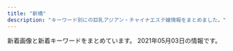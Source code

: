 ```yaml
---
title: "新橋"
description: "キーワード別にの巨乳アジアン・チャイナエステ嬢情報をまとめました。"
---
```


新着画像と新着キーワードをまとめています。
2021年05月03日の情報です。

<DmmAffiliateIns />
<KeywordTable
  shops={
    [
    {
        "img_links": [
            "http://yukizhouse00.web.fc2.com/images/portfolio/work-1.jpg",
            "http://yukizhouse00.web.fc2.com/images/portfolio/work-5.jpg",
            "http://yukizhouse00.web.fc2.com/images/portfolio/work-3.jpg",
            "http://yukizhouse00.web.fc2.com/images/portfolio/work-2.jpg",
            "http://yukizhouse00.web.fc2.com/images/slider/slid2.jpg",
            "http://yukizhouse00.web.fc2.com/images/portfolio/work-6.jpg",
            "http://yukizhouse00.web.fc2.com/images/portfolio/work-4.jpg",
            "http://yukizhouse00.web.fc2.com/images/slider/slid1.jpg"
        ],
        "keywords": {},
        "name": "Yuki\u2019s House",
        "station": "JR\u6d5c\u677e\u753a\u99c5\u5357\u53e3",
        "url": "http://yukizhouse00.web.fc2.com/"
    },
    {
        "name": "\u30d9\u30b9\u30c8",
        "station": "JR\u6d5c\u677e\u753a\u99c5\u5317\u53e3",
        "url": "http://es-best.info/",
        "img_links": [
            "http://es-best.info/staffPhoto/s20190304234324.jpg",
            "http://es-best.info/staffPhoto/s20191003002337.jpg",
            "http://es-best.info/images/slider1/02.jpg",
            "http://es-best.info/staffPhoto/s20190304234528.jpg",
            "http://es-best.info/staffPhoto/b20190304234059.jpg",
            "http://es-best.info/images/access/05.jpg",
            "http://es-best.info/staffPhoto/b20190220185555.jpg",
            "http://es-best.info/images/returnBtn.png",
            "http://es-best.info/staffPhoto/b20190413161507.jpg",
            "http://es-best.info/staffPhoto/s20190304234059.jpg",
            "http://es-best.info/images/access/01.jpg",
            "http://es-best.info/images/access/06.jpg",
            "http://es-best.info/staffPhoto/s20190413161507.jpg",
            "http://es-best.info/staffPhoto/b20190304234528.jpg",
            "http://es-best.info/staffPhoto/s20190220185555.jpg",
            "http://es-best.info/staffPhoto/b20191003002337.jpg",
            "http://es-best.info/images/slider1/04.jpg",
            "http://es-best.info/js/sliderLine/slide_next.png",
            "http://es-best.info/images/access/02.jpg",
            "http://es-best.info/images/access/03.jpg",
            "http://es-best.info/uploadfiles/images/campaignEsBestInfo.jpg",
            "http://es-best.info/images/access/04.jpg",
            "http://es-best.info/js/sliderLine/slide_prev.png",
            "http://es-best.info/staffPhoto/b20190304234324.jpg",
            "http://es-best.info/images/slider1/01.jpg",
            "http://es-best.info/images/store/052.jpg"
        ],
        "keywords": {
            "86": 6,
            "D": 4,
            "C": 4,
            "85": 4
        }
    },
    {
        "name": "\u5e78\u305b\u306e\u6642\u9593",
        "img_links": [
            "http://www.shiawasenojikan.esjp.info/images/mobile.jpg",
            "http://www.shiawasenojikan.esjp.info/files/010.jpg",
            "http://www.shiawasenojikan.esjp.info/images/int2.jpg",
            "http://www.shiawasenojikan.esjp.info/images/tel.jpg",
            "http://www.shiawasenojikan.esjp.info/files/009-02.jpg",
            "http://www.shiawasenojikan.esjp.info/files/001-02.jpg",
            "http://www.shiawasenojikan.esjp.info/files/010-03.jpg",
            "http://www.shiawasenojikan.esjp.info/files/001.jpg",
            "http://www.shiawasenojikan.esjp.info/images/link_t.jpg",
            "http://www.shiawasenojikan.esjp.info/images/sys3.jpg",
            "http://www.shiawasenojikan.esjp.info/files/003-03.jpg",
            "http://www.shiawasenojikan.esjp.info/files/009-03.jpg",
            "http://www.shiawasenojikan.esjp.info/files/015.jpg",
            "http://www.shiawasenojikan.esjp.info/images/news.jpg",
            "http://www.shiawasenojikan.esjp.info/files/015-02.jpg",
            "http://www.shiawasenojikan.esjp.info/files/003-02.jpg",
            "http://www.shiawasenojikan.esjp.info/files/009.jpg",
            "http://www.shiawasenojikan.esjp.info/files/015-03.jpg",
            "http://www.shiawasenojikan.esjp.info/files/003.jpg",
            "http://www.shiawasenojikan.esjp.info/images/interior_t.jpg",
            "http://www.shiawasenojikan.esjp.info/files/001-03.jpg",
            "http://www.shiawasenojikan.esjp.info/files/010-02.jpg",
            "http://www.shiawasenojikan.esjp.info/images/staff_t.jpg",
            "http://www.shiawasenojikan.esjp.info/images/head.jpg"
        ],
        "url": "http://www.shiawasenojikan.esjp.info/",
        "station": "JR\u65b0\u6a4b\u99c5\u65e5\u6bd4\u8c37\u53e3",
        "keywords": {
            "88": 1,
            "87": 3,
            "D": 5,
            "86": 1
        }
    },
    {
        "keywords": {
            "85": 4,
            "87": 4,
            "90": 4,
            "86": 4,
            "83": 4
        },
        "url": "https://minazuki-tokyo.com/",
        "name": "\u6c34\u7121\u6708\uff5e\u307f\u306a\u3065\u304d\uff5e",
        "img_links": [
            "https://minazuki-tokyo.com/wp-content/uploads/2021/02/sm03.png",
            "https://minazuki-tokyo.com/wp-content/uploads/2021/03/top10.png",
            "https://minazuki-tokyo.com/wp-content/uploads/2021/02/yumi.jpg",
            "https://minazuki-tokyo.com/wp-content/uploads/2021/02/ayu.png",
            "https://minazuki-tokyo.com/wp-content/uploads/2021/02/sm04.png",
            "https://minazuki-tokyo.com/wp-content/uploads/2020/11/photo01.png",
            "https://minazuki-tokyo.com/wp-content/uploads/2021/02/sm02.png",
            "https://minazuki-tokyo.com/wp-content/uploads/2021/02/cam.png",
            "https://minazuki-tokyo.com/wp-content/uploads/2021/02/t05.png",
            "https://minazuki-tokyo.com/wp-content/uploads/2020/11/photo04.png",
            "https://minazuki-tokyo.com/wp-content/uploads/2021/02/t04.png",
            "https://minazuki-tokyo.com/wp-content/uploads/2021/02/top1.png",
            "https://minazuki-tokyo.com/wp-content/uploads/2020/11/photo02.png",
            "https://minazuki-tokyo.com/wp-content/uploads/2021/02/t02.png",
            "https://minazuki-tokyo.com/wp-content/uploads/2021/02/yuyu2.jpg",
            "https://minazuki-tokyo.com/wp-content/uploads/2021/02/t01.png",
            "https://minazuki-tokyo.com/wp-content/uploads/2020/11/photo05.png",
            "https://minazuki-tokyo.com/wp-content/uploads/2021/02/koyuri-1.jpg",
            "https://minazuki-tokyo.com/wp-content/uploads/2021/02/t03.png",
            "https://minazuki-tokyo.com/wp-content/uploads/2021/02/haru.png",
            "https://minazuki-tokyo.com/wp-content/uploads/2021/02/t07.png",
            "https://minazuki-tokyo.com/wp-content/uploads/2021/02/yuyu.png",
            "https://minazuki-tokyo.com/wp-content/uploads/2021/02/sm01.png",
            "https://minazuki-tokyo.com/wp-content/uploads/2021/02/price.png",
            "https://minazuki-tokyo.com/wp-content/uploads/2021/02/ayu.jpg",
            "https://minazuki-tokyo.com/wp-content/uploads/2021/02/top2.png",
            "https://minazuki-tokyo.com/wp-content/uploads/2020/11/photo03.png",
            "https://minazuki-tokyo.com/wp-content/uploads/2021/02/t08.png",
            "https://minazuki-tokyo.com/wp-content/uploads/2021/02/koyuri.png",
            "https://minazuki-tokyo.com/wp-content/uploads/2021/02/2-09.png",
            "https://minazuki-tokyo.com/wp-content/uploads/2021/02/haru.jpg",
            "https://minazuki-tokyo.com/wp-content/uploads/2021/02/yumi.png",
            "https://minazuki-tokyo.com/wp-content/uploads/2021/02/t06.png"
        ],
        "station": "JR\u6d5c\u677e\u753a\u99c5\u5357\u53e3"
    },
    {
        "station": "JR\u6d5c\u677e\u753a\u99c5\u5317\u53e3",
        "name": "Artemis",
        "img_links": [
            "https://hamamatsucho-esthe.work/staff/yuki-s1.jpg",
            "https://hamamatsucho-esthe.work/2020/01/05/yuki-s1.jpg",
            "https://hamamatsucho-esthe.work/icon/facebook.png",
            "https://hamamatsucho-esthe.work/2019/01/14/emi-s1.jpg",
            "https://hamamatsucho-esthe.work/menu/home.png",
            "https://hamamatsucho-esthe.work/room/esthe1.jpg",
            "https://hamamatsucho-esthe.work/images/footer-l.png",
            "https://hamamatsucho-esthe.work/menu/friend.png",
            "https://hamamatsucho-esthe.work/2021/03/26/riri-s1.jpg",
            "https://hamamatsucho-esthe.work/icon/google_plus.png",
            "https://hamamatsucho-esthe.work/staff/yuki-l1.jpg",
            "https://hamamatsucho-esthe.work/2018/09/10/sora-s1.jpg",
            "https://hamamatsucho-esthe.work/images/footer-r.png",
            "https://hamamatsucho-esthe.work/2018/12/26/sayaka-s1.jpg",
            "https://hamamatsucho-esthe.work/staff/nana-s1.jpg",
            "https://hamamatsucho-esthe.work/images/main1.jpg",
            "https://hamamatsucho-esthe.work/2019/05/25/koko-s1.jpg",
            "https://hamamatsucho-esthe.work/2019/05/25/riko-s1.jpg",
            "https://hamamatsucho-esthe.work/2018/09/10/misa-s1.jpg",
            "https://hamamatsucho-esthe.work/room/3-l.jpg",
            "https://hamamatsucho-esthe.work/room/4-l.jpg",
            "https://hamamatsucho-esthe.work/staff/nana-l1.jpg",
            "https://hamamatsucho-esthe.work/room/4-s.jpg",
            "https://hamamatsucho-esthe.work/staff/maki-l1.jpg",
            "https://hamamatsucho-esthe.work/room/1-s.jpg",
            "https://hamamatsucho-esthe.work/room/3-s.jpg",
            "https://hamamatsucho-esthe.work/staff/maki-s1.jpg",
            "https://hamamatsucho-esthe.work/staff/sora-l1.jpg",
            "https://hamamatsucho-esthe.work/icon/twitter.png",
            "https://hamamatsucho-esthe.work/button/home.png",
            "https://hamamatsucho-esthe.work/2020/11/06/momo-s1.jpg",
            "https://hamamatsucho-esthe.work/room/2-s.jpg",
            "https://hamamatsucho-esthe.work/staff/sora-s1.jpg",
            "https://hamamatsucho-esthe.work/staff/riko-s1.jpg",
            "https://hamamatsucho-esthe.work/menu/gallery.png",
            "https://hamamatsucho-esthe.work/menu/info.png",
            "https://hamamatsucho-esthe.work/icon/line.png",
            "https://hamamatsucho-esthe.work/button/blog.png",
            "https://hamamatsucho-esthe.work/staff/riri-l1.jpg",
            "https://hamamatsucho-esthe.work/2018/11/09/kana-s1.jpg",
            "https://hamamatsucho-esthe.work/room/esthe2.jpg",
            "https://hamamatsucho-esthe.work/kana01.png",
            "https://hamamatsucho-esthe.work/staff/riri-s1.jpg",
            "https://hamamatsucho-esthe.work/2021/04/22/nana-s1.jpg",
            "https://hamamatsucho-esthe.work/2020/07/30/maki-s1.jpg",
            "https://hamamatsucho-esthe.work/2019/11/05/nanami-s1.jpg",
            "https://hamamatsucho-esthe.work/room/1-l.jpg",
            "https://hamamatsucho-esthe.work/menu/blog.png",
            "https://hamamatsucho-esthe.work/room/esthe3.jpg",
            "https://hamamatsucho-esthe.work/images/main-sp.jpg",
            "https://hamamatsucho-esthe.work/2019/06/14/riri-s1.jpg",
            "https://hamamatsucho-esthe.work/images/qrcode.png",
            "https://hamamatsucho-esthe.work/images/clear.png",
            "https://hamamatsucho-esthe.work/room/2-l.jpg",
            "https://hamamatsucho-esthe.work/button/staff.png"
        ],
        "url": "https://hamamatsucho-esthe.work/",
        "keywords": {
            "F": 6,
            "D": 6,
            "E": 6,
            "C": 12
        }
    },
    {
        "url": "http://www.k-harunoie.info/",
        "keywords": {},
        "name": "\u6625\u306e\u5bb6",
        "img_links": [
            "http://www.k-harunoie.info/imge/sys.png",
            "http://www.k-harunoie.info/imge/p-2.jpg",
            "http://www.k-harunoie.info/imge/service1.jpg",
            "http://www.k-harunoie.info/imge/interior_t.jpg",
            "http://www.k-harunoie.info/imge/int2.png",
            "http://www.k-harunoie.info/imge/p-1.jpg",
            "http://www.k-harunoie.info/imge/p-4.jpg",
            "http://www.k-harunoie.info/imge/tel.png",
            "http://www.k-harunoie.info/imge/s0.png",
            "http://www.k-harunoie.info/imge/service2.jpg",
            "http://www.k-harunoie.info/imge/service3.jpg",
            "http://www.k-harunoie.info/imge/p-5.jpg",
            "http://www.k-harunoie.info/imge/botton.jpg",
            "http://www.k-harunoie.info/imge/staff_t.jpg",
            "http://www.k-harunoie.info/imge/ta.png",
            "http://www.k-harunoie.info/imge/s1.png"
        ],
        "station": "JR\u7530\u753a\u99c5\u6771\u53e3"
    },
    {
        "url": "http://www.es-tokyo.link",
        "name": "Pandora*\u30d1\u30f3\u30c9\u30e9",
        "keywords": {},
        "station": "JR\u6d5c\u677e\u753a\u99c5\u5357\u53e3",
        "img_links": [
            "http://www.es-tokyo.link/images/9.jpg",
            "http://www.es-tokyo.link/img/suzu1.jpg",
            "http://www.es-tokyo.link/images/mobile.jpg",
            "http://www.es-tokyo.link/images/news.jpg",
            "http://www.es-tokyo.link/img/mayu1.jpg",
            "http://www.es-tokyo.link/images/31.jpg",
            "http://www.es-tokyo.link/img/miwa1.jpg",
            "http://www.es-tokyo.link/img/naomi1.jpg",
            "http://www.es-tokyo.link/images/b1.jpg",
            "http://www.es-tokyo.link/images/5.jpg",
            "http://www.es-tokyo.link/images/staff_t.jpg",
            "http://www.es-tokyo.link/images/b3.jpg",
            "http://www.es-tokyo.link/images/32.jpg",
            "http://www.es-tokyo.link/images/23.jpg",
            "http://www.es-tokyo.link/images/int1.jpg",
            "http://www.es-tokyo.link/images/sys2.jpg",
            "http://www.es-tokyo.link/images/s1.png",
            "http://www.es-tokyo.link/img/emili1.jpg",
            "http://www.es-tokyo.link/img/izumi1.jpg",
            "http://www.es-tokyo.link/images/head.jpg",
            "http://www.es-tokyo.link/images/28.jpg",
            "http://www.es-tokyo.link/images/19.jpg",
            "http://www.es-tokyo.link/img/erin2.jpg",
            "http://www.es-tokyo.link/img/hikari1.jpg",
            "http://www.es-tokyo.link/images/22.jpg",
            "http://www.es-tokyo.link/img/kaori1.jpg",
            "http://www.es-tokyo.link/images/int2.jpg",
            "http://www.es-tokyo.link/images/24.jpg",
            "http://www.es-tokyo.link/images/newface.jpg",
            "http://www.es-tokyo.link/img/ami1.jpg",
            "http://www.es-tokyo.link/images/27.jpg",
            "http://www.es-tokyo.link/img/izumi2.jpg",
            "http://www.es-tokyo.link/img/erin1.jpg",
            "http://www.es-tokyo.link/images/tel.jpg",
            "http://www.es-tokyo.link/images/25.jpg",
            "http://www.es-tokyo.link/images/b2.jpg",
            "http://www.es-tokyo.link/img/rin1.jpg",
            "http://www.es-tokyo.link/images/sys1.jpg",
            "http://www.es-tokyo.link/img/yui1.jpg",
            "http://www.es-tokyo.link/images/3.jpg",
            "http://www.es-tokyo.link/img/minami1.jpg",
            "http://www.es-tokyo.link/images/20.jpg",
            "http://www.es-tokyo.link/images/30.jpg",
            "http://www.es-tokyo.link/images/interior_t.jpg",
            "http://www.es-tokyo.link/img/momoko1.jpg",
            "http://www.es-tokyo.link/img/minami2.jpg"
        ]
    },
    {
        "keywords": {
            "D": 40,
            "C": 13,
            "E": 7
        },
        "url": "https://hamamatsucho-mensesthe.net/",
        "img_links": [
            "https://hamamatsucho-mensesthe.net/images/flower.png",
            "https://hamamatsucho-mensesthe.net/wp/wp-content/uploads/2020/08/ayaka.jpg",
            "https://hamamatsucho-mensesthe.net/wp/wp-content/uploads/2020/09/rin.jpg",
            "https://hamamatsucho-mensesthe.net/wp/wp-content/uploads/2019/05/rin-150x150.jpg",
            "https://hamamatsucho-mensesthe.net/wp/images/clear.png",
            "https://hamamatsucho-mensesthe.net/icon/line.png",
            "https://hamamatsucho-mensesthe.net/room/room-l5.jpg",
            "https://hamamatsucho-mensesthe.net/wp/wp-content/uploads/2020/10/aki-150x150.jpg",
            "https://hamamatsucho-mensesthe.net/images/clear.png",
            "https://hamamatsucho-mensesthe.net/room/room-l6.jpg",
            "https://hamamatsucho-mensesthe.net/wp/wp-content/uploads/2019/07/0677E994-1DBF-4E0E-AB70-7CA5C034B140-150x150.jpeg",
            "https://hamamatsucho-mensesthe.net/wp/images/top2.jpg",
            "https://hamamatsucho-mensesthe.net/room/room-l2.jpg",
            "https://hamamatsucho-mensesthe.net/wp/wp-content/uploads/2019/07/587590BB-96D0-4887-BE26-3B1413FF7283-150x150.jpeg",
            "https://hamamatsucho-mensesthe.net/wp/wp-content/uploads/2019/10/eri-150x150.jpg",
            "https://hamamatsucho-mensesthe.net/wp/images/top1.jpg",
            "https://hamamatsucho-mensesthe.net/wp/wp-content/uploads/2019/02/paypay2.jpg",
            "https://hamamatsucho-mensesthe.net/staff/top/yuna-s1.jpg",
            "https://hamamatsucho-mensesthe.net/staff/top/aki-s1.jpg",
            "https://hamamatsucho-mensesthe.net/wp/wp-content/uploads/2020/01/nao.jpg",
            "https://hamamatsucho-mensesthe.net/staff/top/rin-s1.jpg",
            "https://hamamatsucho-mensesthe.net/wp/wp-content/uploads/2020/01/mitsuki.jpg",
            "https://hamamatsucho-mensesthe.net/icon/twitter.png",
            "https://hamamatsucho-mensesthe.net/wp/wp-content/uploads/2020/11/urara.jpg",
            "https://hamamatsucho-mensesthe.net/staff/top/nao-s1.jpg",
            "https://hamamatsucho-mensesthe.net/wp/icon/google_plus.png",
            "https://hamamatsucho-mensesthe.net/room/room-l3.jpg",
            "https://hamamatsucho-mensesthe.net/images/footer-r.png",
            "https://hamamatsucho-mensesthe.net/wp/icon/twitter.png",
            "https://hamamatsucho-mensesthe.net/staff/top/emi-s1.jpg",
            "https://hamamatsucho-mensesthe.net/staff/top/mitsuki-s1.jpg",
            "https://hamamatsucho-mensesthe.net/wp/wp-content/uploads/2020/01/misaki-l2.jpg",
            "https://hamamatsucho-mensesthe.net/wp/images/mensesthe.jpg",
            "https://hamamatsucho-mensesthe.net/wp/icon/line.png",
            "https://hamamatsucho-mensesthe.net/wp/wp-content/uploads/2020/02/stand-by.jpg",
            "https://hamamatsucho-mensesthe.net/room/room-l4.jpg",
            "https://hamamatsucho-mensesthe.net/wp/wp-content/uploads/2020/02/1714CAA8-3D57-4009-AB72-F5A8E6B60310.jpeg",
            "https://hamamatsucho-mensesthe.net/icon/facebook.png",
            "https://hamamatsucho-mensesthe.net/icon/google_plus.png",
            "https://hamamatsucho-mensesthe.net/images/footer-l.png",
            "https://hamamatsucho-mensesthe.net/wp/wp-content/uploads/2021/01/yuna.jpg",
            "https://hamamatsucho-mensesthe.net/staff/top/miyu-s1.jpg",
            "https://hamamatsucho-mensesthe.net/wp/wp-content/uploads/2020/01/emi-l1.jpg",
            "https://hamamatsucho-mensesthe.net/staff/top/ayaka-s1.jpg",
            "https://hamamatsucho-mensesthe.net/wp/icon/facebook.png",
            "https://hamamatsucho-mensesthe.net/link/mens-esthe.png",
            "https://hamamatsucho-mensesthe.net/room/room-l1.jpg",
            "https://hamamatsucho-mensesthe.net/wp/images/top3.jpg"
        ],
        "station": "JR\u6d5c\u677e\u753a\u99c5\u5317\u53e3",
        "name": "SERA"
    },
    {
        "name": "Oriental Spa",
        "img_links": [
            "https://hamamatsucho-mensesthe.com/images/main1.jpg",
            "https://hamamatsucho-mensesthe.com/staff2/wp-content/uploads/2021/03/lili03.png",
            "https://hamamatsucho-mensesthe.com/room/esthe2.jpg",
            "https://hamamatsucho-mensesthe.com/staff2/wp-content/uploads/2019/12/nanami02-2.png",
            "https://hamamatsucho-mensesthe.com/menu/gallery.png",
            "https://hamamatsucho-mensesthe.com/room/esthe1.jpg",
            "https://hamamatsucho-mensesthe.com/staff/koko-s1.jpg",
            "https://hamamatsucho-mensesthe.com/staff2/wp-content/uploads/2019/12/haru-1.png",
            "https://hamamatsucho-mensesthe.com/icon/facebook.png",
            "https://hamamatsucho-mensesthe.com/icon/line.png",
            "https://hamamatsucho-mensesthe.com/room/esthe3.jpg",
            "https://hamamatsucho-mensesthe.com/staff2/wp-content/uploads/2019/12/yuki22-1.png",
            "https://hamamatsucho-mensesthe.com/images/footer-l.png",
            "https://hamamatsucho-mensesthe.com/miyuki01.png",
            "https://hamamatsucho-mensesthe.com/menu/info.png",
            "https://hamamatsucho-mensesthe.com/staff/koko-l1.jpg",
            "https://hamamatsucho-mensesthe.com/staff/nana-l1.jpg",
            "https://hamamatsucho-mensesthe.com/staff/yuyu-s1.jpg",
            "https://hamamatsucho-mensesthe.com/images/clear.png",
            "https://hamamatsucho-mensesthe.com/menu/sche.png",
            "https://hamamatsucho-mensesthe.com/menu/friend.png",
            "https://hamamatsucho-mensesthe.com/staff2/wp-content/uploads/2020/11/siruet.png",
            "https://hamamatsucho-mensesthe.com/icon/twitter.png",
            "https://hamamatsucho-mensesthe.com/kumi1.jpg",
            "https://hamamatsucho-mensesthe.com/nana03.png",
            "https://hamamatsucho-mensesthe.com/staff2/wp-content/uploads/2021/03/miku03.png",
            "https://hamamatsucho-mensesthe.com/staff/yoko-l1.jpg",
            "https://hamamatsucho-mensesthe.com/staff2/wp-content/uploads/2021/01/maki05.png",
            "https://hamamatsucho-mensesthe.com/2017/10/08/ruru-s1.jpg",
            "https://hamamatsucho-mensesthe.com/icon/google_plus.png",
            "https://hamamatsucho-mensesthe.com/2018/12/21/koko-s1.jpg",
            "https://hamamatsucho-mensesthe.com/images/flower.png",
            "https://hamamatsucho-mensesthe.com/images/header3.png",
            "https://hamamatsucho-mensesthe.com/staff2/wp-content/uploads/2021/04/nana72.png",
            "https://hamamatsucho-mensesthe.com/2018/12/21/yuyu-s1.jpg",
            "https://hamamatsucho-mensesthe.com/staff/yoko-s1.jpg",
            "https://hamamatsucho-mensesthe.com/2018/06/12/yoko-s1.jpg",
            "https://hamamatsucho-mensesthe.com/2018/06/08/hana-s2.jpg",
            "https://hamamatsucho-mensesthe.com/staff/arisa-l1.jpg",
            "https://hamamatsucho-mensesthe.com/images/main-sp.jpg",
            "https://hamamatsucho-mensesthe.com/2018/03/02/anna-s1.jpg",
            "https://hamamatsucho-mensesthe.com/kumi2.jpg",
            "https://hamamatsucho-mensesthe.com/images/footer-r.png",
            "https://hamamatsucho-mensesthe.com/staff/yuyu-l1.jpg",
            "https://hamamatsucho-mensesthe.com/staff2/wp-content/uploads/2021/03/rina03.png",
            "https://hamamatsucho-mensesthe.com/menu/home.png",
            "https://hamamatsucho-mensesthe.com/button/home.png",
            "https://hamamatsucho-mensesthe.com/staff/nana-s1.jpg",
            "https://hamamatsucho-mensesthe.com/staff2/wp-content/uploads/2021/04/yuna01.png",
            "https://hamamatsucho-mensesthe.com/button/staff.png",
            "https://hamamatsucho-mensesthe.com/staff/arisa-s1.jpg",
            "https://hamamatsucho-mensesthe.com/2018/11/23/arisa-s1.jpg",
            "https://hamamatsucho-mensesthe.com/button/sche.png"
        ],
        "station": "JR\u6d5c\u677e\u753a\u99c5\u5317\u53e3",
        "keywords": {
            "E": 2,
            "F": 1,
            "D": 5,
            "C": 2
        },
        "url": "https://hamamatsucho-mensesthe.com/"
    },
    {
        "img_links": [
            "http://body-heal.net/js/sliderLine/slide_prev.png",
            "http://body-heal.net/staffPhoto/b20180721035111.jpg",
            "http://body-heal.net/js/sliderLine/slide_next.png",
            "http://body-heal.net/images/access/03.jpg",
            "http://body-heal.net/images/store/06.jpg",
            "http://body-heal.net/images/store/04.jpg",
            "http://body-heal.net/staffPhoto/b20190608220420.jpg",
            "http://body-heal.net/images/store/05.jpg",
            "http://body-heal.net/images/access/02.jpg",
            "http://body-heal.net/images/show.jpg",
            "http://body-heal.net/staffPhoto/b20180926231950.jpg",
            "http://body-heal.net/uploadfiles/images/campaignBodyHealNet.jpg",
            "http://body-heal.net/staffPhoto/b20190120201033.jpg",
            "http://body-heal.net/images/access/01.jpg",
            "http://body-heal.net/images/access/05.jpg",
            "http://body-heal.net/images/store/01.jpg",
            "http://body-heal.net/images/access/04.jpg",
            "http://body-heal.net/staffPhoto/b20190117105438.jpg",
            "http://body-heal.net/staffPhoto/b20190218130854.jpg",
            "http://body-heal.net/staffPhoto/b20190608222039.jpg"
        ],
        "station": "JR\u7530\u753a\u99c5\u4e09\u7530\u53e3",
        "url": "http://body-heal.net/",
        "keywords": {
            "85": 4,
            "E": 6,
            "84": 4,
            "88": 10,
            "87": 6
        },
        "name": "Tami"
    },
    {
        "img_links": [
            "http://tamachi-en.link/images/mobile.png",
            "http://tamachi-en.link/images/zi_staff.png",
            "http://tamachi-en.link/images/g6.jpg",
            "http://tamachi-en.link/images/g5.jpg",
            "http://tamachi-en.link/images/g8.jpg",
            "http://tamachi-en.link/images/g3.jpg",
            "http://tamachi-en.link/images/top.jpg",
            "http://tamachi-en.link/images/g4.jpg",
            "http://tamachi-en.link/images/g0.jpg",
            "http://tamachi-en.link/images/g2.jpg",
            "http://tamachi-en.link/images/new1.jpg",
            "http://tamachi-en.link/images/g1.jpg",
            "http://tamachi-en.link/images/zi_link.png"
        ],
        "keywords": {
            "C": 15
        },
        "url": "http://tamachi-en.link/",
        "station": "JR\u7530\u753a\u99c5\u6771\u53e3",
        "name": "\u7e01"
    },
    {
        "url": "http://shiawase.mssg.jp/",
        "keywords": {},
        "img_links": [
            "http://shiawase.mssg.jp/images/staff/sta_010.jpg",
            "http://shiawase.mssg.jp/images/staff/sta_0z12.jpg",
            "http://shiawase.mssg.jp/images/staff/sta_0z9.jpg",
            "http://shiawase.mssg.jp/images/home/index_qup.jpg",
            "http://shiawase.mssg.jp/images/top/top_01.jpg",
            "http://shiawase.mssg.jp/images/gallery/gallery_401.jpg",
            "http://shiawase.mssg.jp/images/staff_one/staff_one_03.jpg",
            "http://shiawase.mssg.jp/images/staff/sta_021.jpg",
            "http://shiawase.mssg.jp/images/staff_image/staff_d08a.jpg",
            "http://shiawase.mssg.jp/images/staff_one/staff_one_05.jpg",
            "http://shiawase.mssg.jp/images/system/syatem_301.jpg",
            "http://shiawase.mssg.jp/images/staff/sta_04.jpg",
            "http://shiawase.mssg.jp/images/gallery/gallery_404.jpg",
            "http://shiawase.mssg.jp/images/home/index_04.jpg",
            "http://shiawase.mssg.jp/images/staff_image/staff_d03b.jpg",
            "http://shiawase.mssg.jp/images/staff_image/staff_d01a.jpg",
            "http://shiawase.mssg.jp/images/staff_one/staff_one_01.jpg",
            "http://shiawase.mssg.jp/images/gallery/gallery_104.jpg",
            "http://shiawase.mssg.jp/images/top/top_05.jpg",
            "http://shiawase.mssg.jp/images/staff_image/staff_d03a.jpg",
            "http://shiawase.mssg.jp/images/top/top_03.jpg",
            "http://shiawase.mssg.jp/images/staff/sta_03.jpg",
            "http://shiawase.mssg.jp/images/home/index_page_top.jpg",
            "http://shiawase.mssg.jp/images/gallery/gallery_top.jpg",
            "http://shiawase.mssg.jp/images/gallery/gallery_403.jpg",
            "http://shiawase.mssg.jp/images/top/top_02.jpg",
            "http://shiawase.mssg.jp/images/staff_image/staff_d05b.jpg",
            "http://shiawase.mssg.jp/images/system/syatem_302.jpg",
            "http://shiawase.mssg.jp/images/staff_image/staff_d01b.jpg",
            "http://shiawase.mssg.jp/images/top/top_08.png",
            "http://shiawase.mssg.jp/images/staff_one/staff_one_04.jpg",
            "http://shiawase.mssg.jp/images/top/top_04.jpg",
            "http://shiawase.mssg.jp/images/staff_image/staff_d02b.jpg",
            "http://shiawase.mssg.jp/images/staff/sta_01.jpg",
            "http://shiawase.mssg.jp/images/home/top_qp.jpg",
            "http://shiawase.mssg.jp/images/home/index_03.jpg",
            "http://shiawase.mssg.jp/images/gallery/gallery_103.jpg",
            "http://shiawase.mssg.jp/images/gallery/gallery_01.jpg",
            "http://shiawase.mssg.jp/images/staff_image/staff_d07a.jpg",
            "http://shiawase.mssg.jp/images/staff/staff_top.jpg",
            "http://shiawase.mssg.jp/images/staff_one/staff_one_08.png",
            "http://shiawase.mssg.jp/images/staff/sta_0z8.jpg",
            "http://shiawase.mssg.jp/images/staff_one/staff_one_top.jpg",
            "http://shiawase.mssg.jp/images/staff/sta_023.jpg",
            "http://shiawase.mssg.jp/images/gallery/gallery_402.jpg",
            "http://shiawase.mssg.jp/images/top/top_06.jpg",
            "http://shiawase.mssg.jp/images/home/index_tel.jpg",
            "http://shiawase.mssg.jp/images/staff/sta_06.jpg",
            "http://shiawase.mssg.jp/images/staff_one/staff_one_02.jpg",
            "http://shiawase.mssg.jp/images/staff_image/staff_d08b.jpg",
            "http://shiawase.mssg.jp/images/staff_image/staff_d04c.jpg",
            "http://shiawase.mssg.jp/images/staff_image/staff_d05a.jpg",
            "http://shiawase.mssg.jp/images/gallery/gallery_101.jpg",
            "http://shiawase.mssg.jp/images/staff/sta_0z4.jpg",
            "http://shiawase.mssg.jp/images/gallery/gallery_102.jpg",
            "http://shiawase.mssg.jp/images/staff/sta_08.jpg",
            "http://shiawase.mssg.jp/images/system/syatem_303.jpg",
            "http://shiawase.mssg.jp/images/staff_image/staff_d04.jpg",
            "http://shiawase.mssg.jp/images/home/QR.png",
            "http://shiawase.mssg.jp/images/staff/sta_0z2.jpg",
            "http://shiawase.mssg.jp/images/staff_image/staff_d07b.jpg",
            "http://shiawase.mssg.jp/images/staff_image/staff_d04b.jpg",
            "http://shiawase.mssg.jp/images/staff_one/staff_one_07.png",
            "http://shiawase.mssg.jp/images/staff_image/staff_d06.jpg",
            "http://shiawase.mssg.jp/images/staff_image/staff_d02.jpg"
        ],
        "station": "JR\u7530\u753a\u99c5\u897f\u53e3",
        "name": "\u3057\u3042\u308f\u305b\uff5eSHIAWASE\uff5e"
    },
    {
        "url": "http://kokoro-spa.info/",
        "keywords": {},
        "station": "JR\u65b0\u6a4b\u99c5\u70cf\u68ee\u53e3",
        "img_links": [
            "http://kokoro-spa.info/img/shop/kanban.jpg",
            "http://kokoro-spa.info/img/ttl_info.png",
            "http://kokoro-spa.info/img/slider/2.jpg",
            "http://kokoro-spa.info/img/ttl_news.png",
            "http://kokoro-spa.info/img/qrcode.png",
            "http://kokoro-spa.info/img/pickup.jpg",
            "http://kokoro-spa.info/img/shop/no-pic.jpg"
        ],
        "name": "\u672a\u6765"
    },
    {
        "img_links": [
            "http://es-leon.link/photos/sites/45/2020/11/2020110919573849.jpg",
            "http://es-leon.link/photos/sites/45/2021/02/2021020501152788.jpg",
            "http://es-leon.link/images/slider01.jpg",
            "http://es-leon.link/photos/sites/45/2020/10/2020102507495672.jpg",
            "http://es-leon.link/photos/sites/45/2020/11/2020110919593136.jpg",
            "http://es-leon.link/photos/sites/45/2021/04/2021041118464285.jpg",
            "http://es-leon.link/photos/sites/45/2020/10/2020102507501385.jpg",
            "http://es-leon.link/photos/sites/45/2020/11/2020110919595348.jpg",
            "http://es-leon.link/photos/sites/45/2020/10/2020100103034891.jpg",
            "http://es-leon.link/photos/sites/45/2021/03/2021033111035026.jpg",
            "http://es-leon.link/photos/sites/45/2021/02/202102281317503.jpg",
            "http://es-leon.link/photos/sites/45/2021/04/202104301753091.jpg",
            "http://es-leon.link/photos/sites/45/2021/02/2021022813203297.jpg",
            "http://es-leon.link/images/guide6.jpg",
            "http://es-leon.link/photos/sites/45/2021/03/2021030217055949.jpg",
            "http://es-leon.link/photos/sites/45/2020/10/202010010328436.jpg",
            "http://es-leon.link/photos/sites/45/2020/10/2020101318294854.jpg",
            "http://es-leon.link/photos/sites/45/2020/10/2020101318404076.jpg",
            "http://es-leon.link/images/img_info.jpg",
            "http://es-leon.link/images/slider03.jpg",
            "http://es-leon.link/images/lineline.png",
            "http://es-leon.link/photos/sites/45/2021/02/2021022503564613.jpg",
            "http://es-leon.link/photos/sites/45/2021/04/2021043013395329.jpg",
            "http://es-leon.link/photos/sites/45/2020/10/2020100103205050.jpg",
            "http://es-leon.link/photos/sites/45/2020/10/2020102507503499.jpg",
            "http://es-leon.link/photos/sites/45/2020/10/2020101318300043.jpg",
            "http://es-leon.link/photos/sites/45/2020/10/2020101404192576.jpg",
            "http://es-leon.link/photos/sites/45/2021/02/2021021014235421.jpg",
            "http://es-leon.link/images/slider00.jpg",
            "http://es-leon.link/photos/sites/45/2020/10/2020100103205130.jpg",
            "http://es-leon.link/images/guide1.png",
            "http://es-leon.link/photos/sites/45/2021/04/2021041118451354.jpg",
            "http://es-leon.link/photos/sites/45/2021/03/2021032103123531.jpg",
            "http://es-leon.link/photos/sites/45/2021/03/2021033111033425.jpg",
            "http://es-leon.link/images/pagetop.jpg",
            "http://es-leon.link/photos/sites/45/2021/02/2021022503593169.jpg",
            "http://es-leon.link/photos/sites/45/2021/04/2021043018143110.jpg",
            "http://es-leon.link/images/nav_link04_no.png",
            "http://es-leon.link/images/guide5.jpg",
            "http://es-leon.link/photos/sites/45/2021/02/2021020501110069.jpg",
            "http://es-leon.link/photos/sites/45/2020/11/2020110919590942.jpg",
            "http://es-leon.link/photos/sites/45/2020/10/2020101205422328.jpg",
            "http://es-leon.link/photos/sites/45/2020/10/2020101318402898.jpg",
            "http://es-leon.link/photos/sites/45/2021/01/2021012302363526.jpg",
            "http://es-leon.link/photos/sites/45/2020/10/2020102507504664.jpg",
            "http://es-leon.link/images/slider02.jpg",
            "http://es-leon.link/photos/sites/45/2021/03/202103310417001.jpg",
            "http://es-leon.link/images/guide2.jpg",
            "http://es-leon.link/photos/sites/45/2021/04/2021041118453432.jpg",
            "http://es-leon.link/photos/sites/45/2021/03/202103021706276.jpg",
            "http://es-leon.link/images/header.png",
            "http://es-leon.link/photos/sites/45/2020/10/2020101318405051.jpg",
            "http://es-leon.link/photos/sites/45/2020/10/2020100103240526.jpg",
            "http://es-leon.link/photos/sites/45/2020/10/2020100103240520.jpg",
            "http://es-leon.link/photos/sites/45/2021/04/2021043013393443.jpg",
            "http://es-leon.link/images/profile.png",
            "http://es-leon.link/images/nav_link05_no.png",
            "http://es-leon.link/images/nav_link01_no.png",
            "http://es-leon.link/photos/sites/45/2021/02/2021022813153641.jpg",
            "http://es-leon.link/images/nav_link03_no.png",
            "http://es-leon.link/photos/sites/45/2020/10/2020100103284496.jpg",
            "http://es-leon.link/photos/sites/45/2020/10/2020101205420372.jpg",
            "http://es-leon.link/photos/sites/45/2020/10/2020102507510838.jpg",
            "http://es-leon.link/images/nav_link07_no.png",
            "http://es-leon.link/photos/sites/45/2021/02/2021022815431041.jpg",
            "http://es-leon.link/images/slider04.jpg",
            "http://es-leon.link/images/guide7.jpg",
            "http://es-leon.link/photos/sites/45/2021/02/2021022815420713.jpg",
            "http://es-leon.link/photos/sites/45/2021/02/2021020501134964.jpg",
            "http://es-leon.link/images/nav_link06_no.png",
            "http://es-leon.link/images/card.png",
            "http://es-leon.link/photos/sites/45/2021/02/202102281658118.jpg",
            "http://es-leon.link/photos/sites/45/2021/05/2021050301212645.jpg",
            "http://es-leon.link/photos/sites/45/2020/11/2020110919583922.jpg",
            "http://es-leon.link/images/guide8.jpg",
            "http://es-leon.link/photos/sites/45/2021/03/2021033111023925.jpg",
            "http://es-leon.link/photos/sites/45/2021/02/2021020501101626.jpg",
            "http://es-leon.link/photos/sites/45/2021/02/2021022813195234.jpg",
            "http://es-leon.link/images/qr.png",
            "http://es-leon.link/images/nav_link02_no.png",
            "http://es-leon.link/photos/sites/45/2021/02/2021022702210178.jpg",
            "http://es-leon.link/photos/sites/45/2021/03/2021033111032173.jpg",
            "http://es-leon.link/photos/sites/45/2020/10/2020100103205186.jpg",
            "http://es-leon.link/images/guide1.jpg",
            "http://es-leon.link/photos/sites/45/2021/02/2021020501094315.jpg",
            "http://es-leon.link/images/guide4.jpg",
            "http://es-leon.link/photos/sites/45/2020/10/2020101205424345.jpg",
            "http://es-leon.link/images/guide2.png",
            "http://es-leon.link/photos/sites/45/2021/04/2021043013394635.jpg",
            "http://es-leon.link/photos/sites/45/2021/02/2021022503591368.jpg",
            "http://es-leon.link/photos/sites/45/2021/03/2021031222420647.jpg",
            "http://es-leon.link/photos/sites/45/2021/04/2021043013400012.jpg",
            "http://es-leon.link/photos/sites/45/2021/03/2021031222423325.jpg",
            "http://es-leon.link/images/guide3.jpg"
        ],
        "keywords": {
            "90": 7,
            "84": 9,
            "\u80f8": 1,
            "86": 7,
            "85": 17,
            "88": 4
        },
        "name": "LEON",
        "station": "JR\u65b0\u6a4b\u99c5\u70cf\u68ee\u53e3",
        "url": "http://es-leon.link/"
    },
    {
        "keywords": {},
        "station": "JR\u7530\u753a\u99c5\u897f\u53e3",
        "name": "\u68ee\u306e\u9999",
        "img_links": [
            "https://static.wixstatic.com/media/c0eb72_349ce6f6faed4c09b9ec1e412ba7a370~mv2.jpg",
            "https://static.wixstatic.com/media/c0eb72_026f8703429f4d1a93067d6664ba9e24~mv2.png",
            "https://static.wixstatic.com/media/c0eb72_068fd8e3a6034963bb1dcf1002759294~mv2.png",
            "https://static.wixstatic.com/media/c0eb72_9f57c6ba804e4a55805040f7832a3bb9~mv2.png",
            "https://static.wixstatic.com/media/c0eb72_43f5a28bd3004602b64ed4bc3095af0e~mv2.png"
        ],
        "url": "https://www.morinokaori-massage.com/"
    },
    {
        "url": "http://romantic-est.info/",
        "name": "\u30ab\u30b5\u30d6\u30e9\u30f3\u30ab",
        "img_links": [
            "https://s-este.jp/img/common/freebanner/200_40.png",
            "http://romantic-est.info/img/cg091.jpg",
            "http://romantic-est.info/img/r1.jpg",
            "http://romantic-est.info/img/r2.jpg",
            "https://www.est-tatsujin.jp/theme/esthe_no_tatsujin_front/banner/estbnr_s2_200x40.jpg",
            "http://romantic-est.info/img/cg061.jpg",
            "http://romantic-est.info/img/cg031.jpg",
            "http://romantic-est.info/img/cg071.jpg",
            "http://romantic-est.info/img/line.jpg",
            "http://romantic-est.info/link/menlog.jpg",
            "http://romantic-est.info/img/kan.jpg",
            "http://romantic-est.info/img/cg111.jpg",
            "http://romantic-est.info/img/cg03.jpg",
            "http://romantic-est.info/img/line1.jpg",
            "http://romantic-est.info/img/cg07.jpg",
            "http://romantic-est.info/img/r4.jpg",
            "http://romantic-est.info/img/topimg.jpg",
            "http://romantic-est.info/img/r5.jpg",
            "http://romantic-est.info/img/cg11.jpg",
            "http://romantic-est.info/img/cg09.jpg",
            "http://romantic-est.info/img/topimg1.jpg",
            "http://romantic-est.info/img/cg06.jpg",
            "http://romantic-est.info/img/r3.jpg"
        ],
        "station": "\u5185\u5e78\u753a\u99c5A3",
        "keywords": {}
    }
]
}
/>
<DmmAffiliateScript />
